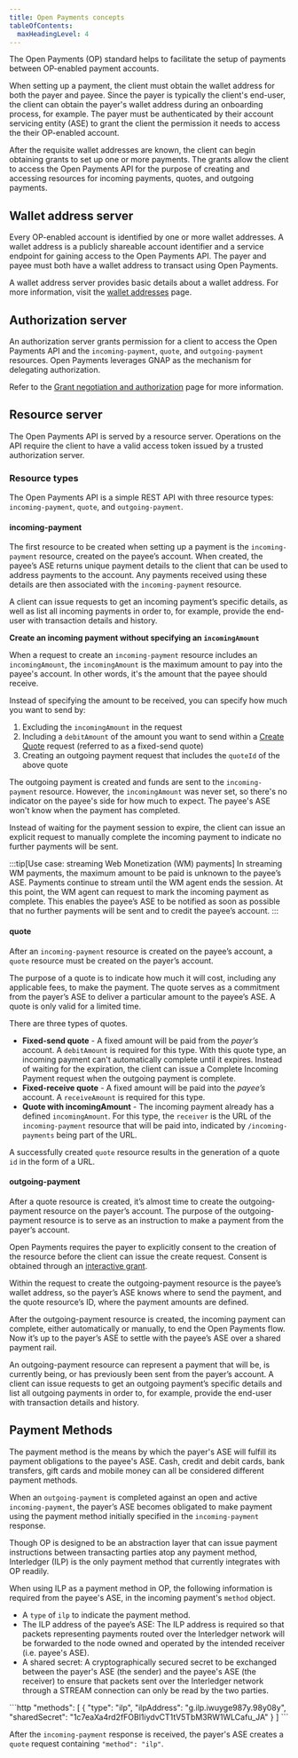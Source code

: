 ```yaml
---
title: Open Payments concepts
tableOfContents:
  maxHeadingLevel: 4
---
```



The Open Payments (OP) standard helps to facilitate the setup of payments between OP-enabled payment accounts.

When setting up a payment, the client must obtain the wallet address for both the payer and payee. Since the payer is typically the client's end-user, the client can obtain the payer's wallet address during an onboarding process, for example. The payer must be authenticated by their account servicing entity (ASE) to grant the client the permission it needs to access the their OP-enabled account.

After the requisite wallet addresses are known, the client can begin obtaining grants to set up one or more payments. The grants allow the client to access the Open Payments API for the purpose of creating and accessing resources for incoming payments, quotes, and outgoing payments.

## Wallet address server

Every OP-enabled account is identified by one or more wallet addresses. A wallet address is a publicly shareable account identifier and a service endpoint for gaining access to the Open Payments API. The payer and payee must both have a wallet address to transact using Open Payments.

A wallet address server provides basic details about a wallet address. For more information, visit the [wallet addresses](/introduction/wallet-addresses) page.

## Authorization server

An authorization server grants permission for a client to access the Open Payments API and the `incoming-payment`, `quote`, and `outgoing-payment` resources. Open Payments leverages GNAP as the mechanism for delegating authorization.

Refer to the [Grant negotiation and authorization](/introduction/grants) page for more information.

## Resource server

The Open Payments API is served by a resource server. Operations on the API require the client to have a valid access token issued by a trusted authorization server.

### Resource types

The Open Payments API is a simple REST API with three resource types: `incoming-payment`, `quote`, and `outgoing-payment`.

#### incoming-payment

The first resource to be created when setting up a payment is the `incoming-payment` resource, created on the payee’s account. When created, the payee’s ASE returns unique payment details to the client that can be used to address payments to the account. Any payments received using these details are then associated with the `incoming-payment` resource.

A client can issue requests to get an incoming payment’s specific details, as well as list all incoming payments in order to, for example, provide the end-user with transaction details and history.

**Create an incoming payment without specifying an `incomingAmount`**

When a request to create an `incoming-payment` resource includes an `incomingAmount`, the `incomingAmount` is the maximum amount to pay into the payee's account. In other words, it's the amount that the payee should receive.

Instead of specifying the amount to be received, you can specify how much you want to send by:

1. Excluding the `incomingAmount` in the request
2. Including a `debitAmount` of the amount you want to send within a [Create Quote](#quote) request (referred to as a fixed-send quote)
3. Creating an outgoing payment request that includes the `quoteId` of the above quote

The outgoing payment is created and funds are sent to the `incoming-payment` resource. However, the `incomingAmount` was never set, so there's no indicator on the payee's side for how much to expect. The payee's ASE won't know when the payment has completed.

Instead of waiting for the payment session to expire, the client can issue an explicit request to manually <LinkOut href='/apis/resource-server/operations/complete-incoming-payment'>complete the incoming payment</LinkOut> to indicate no further payments will be sent.

:::tip[Use case: streaming Web Monetization (WM) payments]
In streaming WM payments, the maximum amount to be paid is unknown to the payee’s ASE. Payments continue to stream until the WM agent ends the session. At this point, the WM agent can request to mark the incoming payment as complete. This enables the payee’s ASE to be notified as soon as possible that no further payments will be sent and to credit the payee’s account.
:::

#### quote

After an `incoming-payment` resource is created on the payee’s account, a `quote` resource must be created on the payer’s account.

The purpose of a quote is to indicate how much it will cost, including any applicable fees, to make the payment. The quote serves as a commitment from the payer’s ASE to deliver a particular amount to the payee’s ASE. A quote is only valid for a limited time.

There are three types of quotes.

- **Fixed-send quote** - A fixed amount will be paid from the _payer’s_ account. A `debitAmount` is required for this type. With this quote type, an incoming payment can't automatically complete until it expires. Instead of waiting for the expiration, the client can issue a <LinkOut href='/apis/resource-server/operations/complete-incoming-payment'>Complete Incoming Payment request</LinkOut> when the outgoing payment is complete.
- **Fixed-receive quote** - A fixed amount will be paid into the _payee’s_ account. A `receiveAmount` is required for this type.
- **Quote with incomingAmount** - The incoming payment already has a defined `incomingAmount`. For this type, the `receiver` is the URL of the `incoming-payment` resource that will be paid into, indicated by `/incoming-payments` being part of the URL.

A successfully created `quote` resource results in the generation of a quote `id` in the form of a URL.

#### outgoing-payment

After a quote resource is created, it’s almost time to create the outgoing-payment resource on the payer’s account. The purpose of the outgoing-payment resource is to serve as an instruction to make a payment from the payer’s account.

Open Payments requires the payer to explicitly consent to the creation of the resource before the client can issue the create request. Consent is obtained through an [interactive grant](/introduction/grants/#outgoing-payment).

Within the request to create the outgoing-payment resource is the payee’s wallet address, so the payer’s ASE knows where to send the payment, and the quote resource’s ID, where the payment amounts are defined.

After the outgoing-payment resource is created, the incoming payment can complete, either automatically or manually, to end the Open Payments flow. Now it’s up to the payer’s ASE to settle with the payee’s ASE over a shared payment rail.

An outgoing-payment resource can represent a payment that will be, is currently being, or has previously been sent from the payer’s account. A client can issue requests to get an outgoing payment’s specific details and list all outgoing payments in order to, for example, provide the end-user with transaction details and history.

## Payment Methods

The payment method is the means by which the payer's ASE will fulfill its payment obligations to the payee's ASE. Cash, credit and debit cards, bank transfers, gift cards and mobile money can all be considered different payment methods.

When an `outgoing-payment` is completed against an open and active `incoming-payment`, the payer’s ASE becomes obligated to make payment using the payment method initially specified in the `incoming-payment` response.

Though OP is designed to be an abstraction layer that can issue payment instructions between transacting parties atop any payment method, <LinkOut href='https://interledger.org'>Interledger (ILP) </LinkOut> is the only payment method that currently integrates with OP readily.

When using ILP as a payment method in OP, the following information is required from the payee's ASE, in the incoming payment's `method` object.

- A `type` of `ilp` to indicate the payment method.
- The <LinkOut href='https://interledger.org/developers/rfcs/ilp-addresses/'>ILP address</LinkOut> of the payee’s ASE: The ILP address is required so that packets representing payments routed over the Interledger network will be forwarded to the node owned and operated by the intended receiver (i.e. payee's ASE).
- A shared secret: A cryptographically secured secret to be exchanged between the payer's ASE (the sender) and the payee's ASE (the receiver) to ensure that packets sent over the Interledger network through a <LinkOut href='https://interledger.org/developers/rfcs/stream-protocol/'>STREAM</LinkOut> connection can only be read by the two parties.

<CodeBlock title="incoming-payment methods object">
  ```http
  "methods": [
    {
      "type": "ilp",
      "ilpAddress": "g.ilp.iwuyge987y.98y08y",
      "sharedSecret": "1c7eaXa4rd2fFOBl1iydvCT1tV5TbM3RW1WLCafu_JA"
    }
  ] 
  ```
</CodeBlock>

After the `incoming-payment` response is received, the payer's ASE creates a `quote` request containing `"method": "ilp"`.
